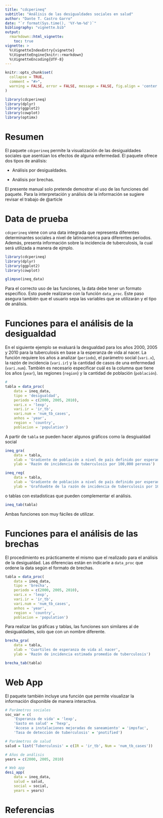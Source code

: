 ```yaml
---
title: "cdcperineq"
subtitle: "Análisis de las desigualdades sociales en salud"
author: "Dante T. Castro Garro"
date: "`r format(Sys.time(), '%Y-%m-%d')`"
bibliography: "vignette.bib"
output: 
  rmarkdown::html_vignette:
    toc: true
vignette: >
  %\VignetteIndexEntry{vignette}
  %\VignetteEngine{knitr::rmarkdown}
  %\VignetteEncoding{UTF-8}
---
```


```r
knitr::opts_chunk$set(
  collapse = TRUE,
  comment = "#>",
  warning = FALSE, error = FALSE, message = FALSE, fig.align = 'center'
)
```

```r
library(cdcperineq)
library(dplyr)
library(ggplot2)
library(cowplot)
library(optimx)
```

# Resumen

El paquete `cdcperineq` permite la visualización de las desigualdades sociales que asentúan los efectos de alguna enfermedad. El paquete ofrece dos tipos de análisis:

- Análisis por desigualdades.

- Análisis por brechas.

El presente manual solo pretende demostrar el uso de las funciones del paquete. Para la interpretación y análisis de la información se sugiere revisar el trabajo de @article

# Data de prueba

`cdcperineq` viene con una data integrada que representa diferentes determinantes sociales a nivel de latinoamérica para diferentes periodos. Además, presenta información sobre la incidencia de tuberculosis, la cual será utilizada a manera de ejmplo.

```r
library(cdcperineq)
library(dplyr)
library(ggplot2)
library(cowplot)

glimpse(ineq_data)
```

Para el correcto uso de las funciones, la data debe tener un formato específico. Esto puede realizarse con la función `data_proc`. Este paso asegura también que el usuario sepa las variables que se utilizarán y el tipo de análisis.

# Funciones para el análisis de la desigualdad

En el siguiente ejemplo se evaluará la desgualdad para los años 2000, 2005 y 2010 para la tuberculosis en base a la esperanza de vida al nacer. La función requiere los años a analizar (`periodo`), el parámetro social (`vari.x`), la razón de incidencia (`vari.ir`) y la cantidad de casos de una enfermedad (`vari.num`). También es necesario especificar cuál es la columna que tiene los años (`year`), las regiones (`region`) y la cantidad de población (`población`).

```r
# 
tabla = data_proc(
    data = ineq_data,
    tipo = 'desigualdad',
    periodo = c(2000, 2005, 2010),
    vari.x = 'lexp',
    vari.ir = 'ir_tb',
    vari.num = 'num_tb_cases',
    anhos = 'year',
    region = 'country',
    poblacion = 'population')
```

A partir de `tabla` se pueden hacer algunos gráficos como la desgiualdad social

```r
ineq_gra(
    data = tabla,
    xlab = 'Gradiente de población a nivel de país definido por esperanza de vida al nacer',
    ylab = 'Razón de incidencia de tuberculosis por 100,000 peronas')
```

```r
ineq_reg(
    data = tabla,
    xlab = 'Gradiente de población a nivel de país definido por esperanza de vida al nacer',
    ylab = 'Grafduebte de la razón de incidencia de tuberculosis por 100,000 peronas')
```

o tablas con estadísticas que pueden complementar el análisis.

```r
ineq_tab(tabla)
```

Ambas funciones son muy fáciles de utilizar.

# Funciones para el análisis de las brechas

El procedimiento es prácticamente el mismo que el realizado para el análisis de la desigualdad. Las diferencias están en indicarle a `data_proc` que ordene la data según el formato de brechas.

```r
tabla = data_proc(
    data = ineq_data,
    tipo = 'brecha',
    periodo = c(2000, 2005, 2010),
    vari.x = 'lexp',
    vari.ir = 'ir_tb',
    vari.num = 'num_tb_cases',
    anhos = 'year',
    region = 'country',
    poblacion = 'population')
```

Para realizar las gráficas y tablas, las funciones son similares al de desigualdades, solo que con un nombre diferente.

```r
brecha_gra(
    data = tabla,
    xlab = 'Cuartiles de esperanza de vida al nacer',
    ylab = 'Razón de incidencia estimada promedio de tuberculosis')
```

```r
brecha_tab(tabla)
```

# Web App

El paquete también incluye una función que permite visualizar la información disponible de manera interactiva.

```r
# Parámetros sociales
soc_var = c(
    'Esperanza de vida' = 'lexp',
    'Gasto en salud' = 'hexp',
    'Acceso a instalaciones mejoradas de saneamiento' = 'impsfac',
    'Tasa de detección de tuberculosis' = 'pnotified')

# Parámetros de salud
salud = list('Tuberculosis' = c(IR = 'ir_tb', Num = 'num_tb_cases'))

# Años de análisis
years = c(2000, 2005, 2010)

# Web app
desi_app(
    data = ineq_data,
    salud = salud, 
    social = social,
    years = years)
```

# Referencias
